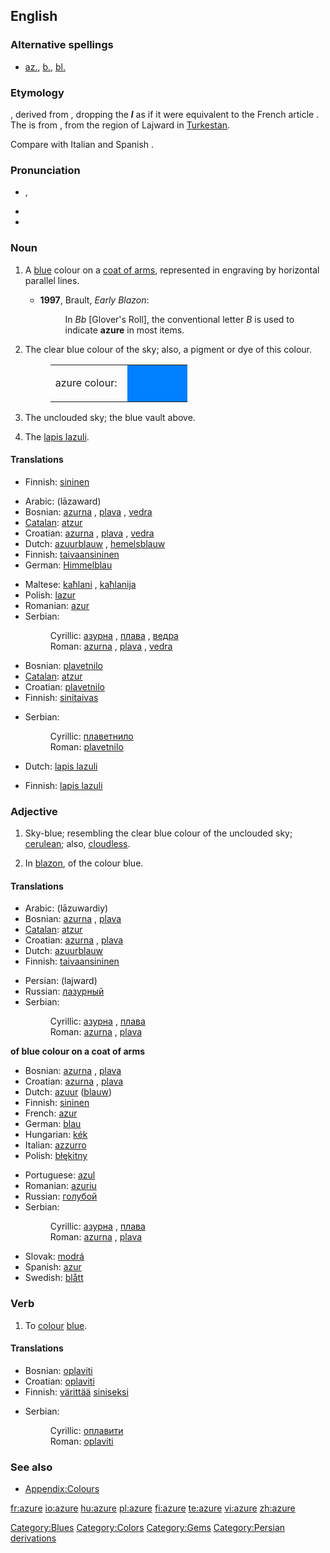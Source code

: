 {{wikipedia}}
==English==

===Alternative spellings===
* {{qualifier|in [[heraldic]] contexts}} [[az.]], [[b.]], [[bl.]]

===Etymology===
{{etyl|fro}} {{term|azur|lang=fro}}, derived from {{etyl|ar}} {{term|لازورد|لازوَرْد|tr=lāzaward|sc=Arab|lapis lazuli}}, dropping the '''''l''''' as if it were equivalent to the French article {{term|l'|lang=fr}}. The {{etyl|ar}} is from {{etyl|fa}} {{term|لاجورد|tr=lajward|sc=fa-Arab||azure}}, from the region of Lajward in [[w:Turkestan|Turkestan]].

Compare with Italian {{term|azzurro|lang=it}} and Spanish {{term|azul|lang=es}}.

===Pronunciation===
* {{IPA|/ˈæʒə/}}, {{SAMPA|/"{Z@/}}
* {{IPA|/ˈæʒɚ/}}
* {{audio|en-us-azure.ogg|Audio (US)}}

===Noun===
{{en-noun|-}}

# {{tincture}} A [[blue]] colour on a [[coat of arms]], represented in engraving by horizontal parallel lines.
#* '''1997''', Brault, ''Early Blazon'':
#*: In ''Bb'' [Glover's Roll], the conventional letter ''B'' is used to indicate '''azure''' in most items.
# The clear blue colour of the sky; also, a pigment or dye of this colour.
#: <table><tr><td>azure colour: &nbsp;</td><td bgcolor="#007FFF" width="80">&nbsp; </td></tr></table>
# {{italbrac|poetical}} The unclouded sky; the blue vault above.
# The [[lapis lazuli]].

====Translations====
{{trans-top|blue colour on a coat of arms}}
* Finnish: [[sininen]]
{{trans-mid}}
{{trans-bottom}}

{{trans-top|colour of the sky}}
* Arabic: {{Arab|[[لازورد]]}} (lāzaward)
* Bosnian: [[azurna#Croatian|azurna]] {{f}}, [[plava#Bosnian|plava]] {{f}}, [[vedra#Bosnian|vedra]] {{f}}
* [[Catalan]]: [[atzur]]
* Croatian: [[azurna#Croatian|azurna]] {{f}}, [[plava#Croatian|plava]] {{f}}, [[vedra#Croatian|vedra]] {{f}}
* Dutch: [[azuurblauw]] {{n}}, [[hemelsblauw]] {{n}}
* Finnish: [[taivaansininen]]
* German: [[Himmelblau]] {{n}}
{{trans-mid}}
* Maltese: [[kaħlani]] {{m}}, [[kaħlanija]] {{f}}
* Polish: [[lazur]] {{m}}
* Romanian: [[azur]]
* Serbian:
*: Cyrillic: [[азурна#Serbian|азурна]] {{f}}, [[плава#Serbian|плава]] {{f}}, [[ведра#Serbian|ведра]] {{f}}
*: Roman: [[azurna#Serbian|azurna]] {{f}}, [[plava#Serbian|plava]] {{f}}, [[vedra#Serbian|vedra]] {{f}}
{{trans-bottom}}

{{trans-top|the blue sky}}
* Bosnian: [[plavetnilo#Bosnian|plavetnilo]] {{n}}
* [[Catalan]]: [[atzur]]
* Croatian: [[plavetnilo#Croatian|plavetnilo]] {{n}}
* Finnish: [[sinitaivas]]
{{trans-mid}}
* Serbian:
*: Cyrillic: [[плаветнило#Serbian|плаветнило]] {{n}}
*: Roman: [[plavetnilo#Serbian|plavetnilo]] {{n}}
{{trans-bottom}}

{{trans-top|gem}}
* Dutch: [[lapis lazuli]] {{m}}
{{trans-mid}}
* Finnish: [[lapis lazuli]]
{{trans-bottom}}

===Adjective===
{{en-adj|-}}

# {{colour}} Sky-blue; resembling the clear blue colour of the unclouded sky; [[cerulean]]; also, [[cloudless]].
# {{tincture}} In [[blazon]], of the colour blue.

====Translations====
{{trans-top|sky-blue coloured}}
* Arabic: {{Arab|[[لازوردي]]}} (lāzuwardiy)
* Bosnian: [[azurna#Bosnian|azurna]] {{f}}, [[plava#Bosnian|plava]] {{f}}
* [[Catalan]]: [[atzur]]
* Croatian: [[azurna#Croatian|azurna]] {{f}}, [[plava#Croatian|plava]] {{f}}
* Dutch: [[azuurblauw]]
* Finnish: [[taivaansininen]]
{{trans-mid}}
* Persian: {{fa-Arab|[[لاجورد]]}} (lajward)
* Russian: [[лазурный]]
* Serbian:
*: Cyrillic: [[азурна#Serbian|азурна]] {{f}}, [[плава#Serbian|плава]] {{f}}
*: Roman: [[azurna#Serbian|azurna]] {{f}}, [[plava#Serbian|plava]] {{f}}
{{trans-bottom}}

{{heraldry}} '''of blue colour on a coat of arms'''
{{top}}
* Bosnian: [[azurna#Bosnian|azurna]] {{f}}, [[plava#Bosnian|plava]] {{f}}
* Croatian: [[azurna#Croatian|azurna]] {{f}}, [[plava#Croatian|plava]] {{f}}
* Dutch: [[azuur]] ([[blauw]])
* Finnish: [[sininen]]
* French: [[azur]]
* German: [[blau]]
* Hungarian: [[kék]]
* Italian: [[azzurro]]
* Polish: [[błękitny]]
{{mid}}
* Portuguese: [[azul]]
* Romanian: [[azuriu]]
* Russian: [[голубой]]
* Serbian:
*: Cyrillic: [[азурна#Serbian|азурна]] {{f}}, [[плава#Serbian|плава]] {{f}}
*: Roman: [[azurna#Serbian|azurna]] {{f}}, [[plava#Serbian|plava]] {{f}}
* Slovak: [[modrá]]
* Spanish: [[azur]]
* Swedish: [[blått]]
{{bottom}}

===Verb===
{{en-verb|azur|ing}}

# {{transitive}} To [[colour]] [[blue]].

====Translations====
{{trans-top|to colour}}
* Bosnian: [[oplaviti#Bosnian|oplaviti]]
* Croatian: [[oplaviti#Croatian|oplaviti]]
* Finnish: [[värittää]] [[sininen|siniseksi]]
{{trans-mid}}
* Serbian:
*: Cyrillic: [[оплавити#Serbian|оплавити]]
*: Roman: [[oplaviti#Serbian|oplaviti]]
{{trans-bottom}}

===See also===
* [[Appendix:Colours]]

[[Category:Blues]]
[[Category:Colors]]
[[Category:Gems]]
[[Category:Persian derivations]]

[[fr:azure]]
[[io:azure]]
[[hu:azure]]
[[pl:azure]]
[[fi:azure]]
[[te:azure]]
[[vi:azure]]
[[zh:azure]]